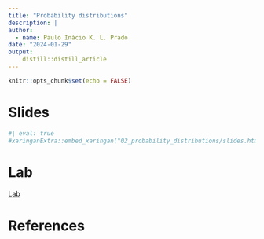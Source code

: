 ```yaml
---
title: "Probability distributions"
description: |
author:
  - name: Paulo Inácio K. L. Prado
date: "2024-01-29"
output: 
    distill::distill_article
---
```


```r
knitr::opts_chunk$set(echo = FALSE)
```


# Slides

```r
#| eval: true
#xaringanExtra::embed_xaringan("02_probability_distributions/slides.html")
```

# Lab

[Lab]()

# References



